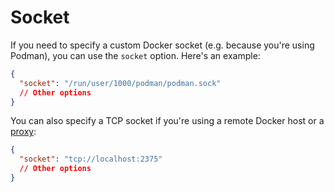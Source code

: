 # Socket

If you need to specify a custom Docker socket (e.g. because you're using Podman), you can use the `socket` option. Here's an example:

```json
{
  "socket": "/run/user/1000/podman/podman.sock"
  // Other options
}
```

You can also specify a TCP socket if you're using a remote Docker host or a [proxy](https://github.com/Tecnativa/docker-socket-proxy):

```json
{
  "socket": "tcp://localhost:2375"
  // Other options
}
```